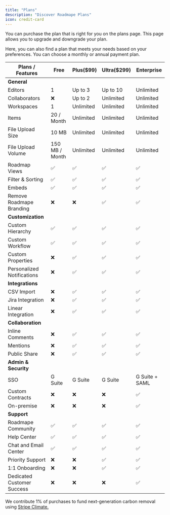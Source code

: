 ```yaml
---
title: "Plans"
description: "Discover Roadmape Plans"
icon: credit-card
---
```


You can purchase the plan that is right for you on the plans page. This page allows you to upgrade and downgrade your plan. 

Here, you can also find a plan that meets your needs based on your preferences. You can choose a monthly or annual payment plan.

| **Plans / Features**     | **Free**       | **Plus($99)** | **Ultra($299)** | **Enterprise** |
|--------------------------|----------------|---------------|-----------------|----------------|
| **General**              |                |               |                 |                |
| Editors                  | 1              | Up to 3       | Up to 10        | Unlimited      |
| Collaborators            | ❌              | Up to 2       | Unlimited       | Unlimited      |
| Workspaces               | 1              | Unlimited     | Unlimited       | Unlimited      |
| Items                    | 20 / Month     | Unlimited     | Unlimited       | Unlimited      |
| File Upload Size         | 10 MB          | Unlimited     | Unlimited       | Unlimited      |
| File Upload Volume       | 150 MB / Month | Unlimited     | Unlimited       | Unlimited      |
| Roadmap Views            | ✅              | ✅             | ✅               | ✅              |
| Filter & Sorting         | ✅              | ✅             | ✅               | ✅              |
| Embeds                   | ✅              | ✅             | ✅               | ✅              |
| Remove Roadmape Branding | ❌              | ❌             | ✅               | ✅              |
| **Customization**        |                |               |                 |                |
| Custom Hierarchy         | ✅              | ✅             | ✅               | ✅              |
| Custom Workflow          | ✅              | ✅             | ✅               | ✅              |
| Custom Properties          | ❌       | ✅       | ✅       | ✅              |
| Personalized Notifications | ❌       | ✅       | ✅       | ✅              |
| **Integrations**           |         |         |         |                |
| CSV Import                 | ❌       | ✅       | ✅       | ✅              |
| Jira Integration           | ❌       | ✅       | ✅       | ✅              |
| Linear Integration         | ❌       | ✅       | ✅       | ✅              |
| **Collaboration**          |         |         |         |                |
| Inline Comments            | ❌       | ✅       | ✅       | ✅              |
| Mentions                   | ❌       | ✅       | ✅       | ✅              |
| Public Share               | ❌       | ✅       | ✅       | ✅              |
| **Admin & Security**       |         |         |         |                |
| SSO                        | G Suite | G Suite | G Suite | G Suite + SAML |
| Custom Contracts           | ❌       | ❌       | ❌       | ✅              |
| On-premise                 | ❌       | ❌       | ❌       | ✅              |
| **Support**                |         |         |         |                |
| Roadmape Community         | ✅       | ✅       | ✅       | ✅              |
| Help Center                | ✅       | ✅       | ✅       | ✅              |
| Chat and Email Center      | ✅       | ✅       | ✅       | ✅              |
| Priority Support           | ❌       | ❌       | ✅       | ✅              |
| 1:1 Onboarding             | ❌       | ❌       | ✅       | ✅              |
| Dedicated Customer Success | ❌       | ❌       | ❌       | ✅              |

<Info>We contribute 1% of purchases to fund next-generation carbon removal using [Stripe Climate.](https://stripe.com/climate)</Info>